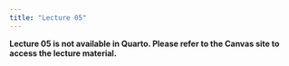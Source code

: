 ```yaml
---
title: "Lecture 05"
---
```


<!-- 
[Full Screen](lecture-05.qmd) | [PDF]() 

```{=html}
<iframe class="slide-deck" src="lecture-05.html" height="420" width="747" style="border: 1px solid #2e3846;"></iframe>
``` 
-->


::: callout-important
**Lecture 05 is not available in Quarto. Please refer to the Canvas site to access the lecture material.**
:::
